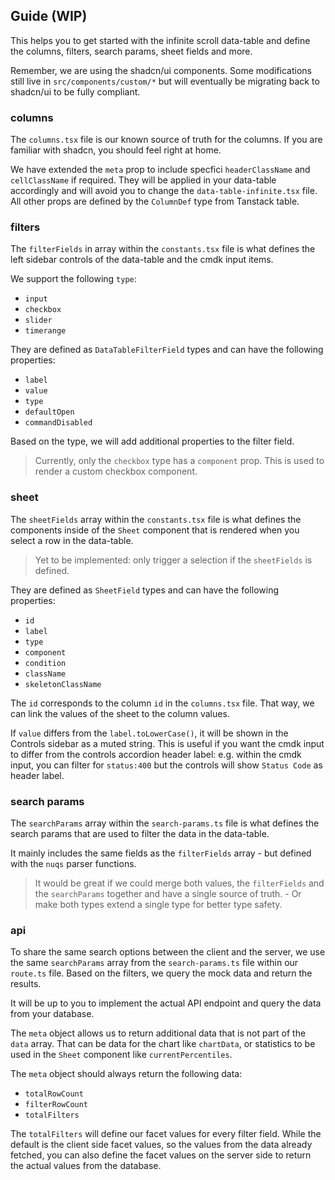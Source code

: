 ## Guide (WIP)

This helps you to get started with the infinite scroll data-table and define the columns, filters, search params, sheet fields and more.

Remember, we are using the shadcn/ui components. Some modifications still live in `src/components/custom/*` but will eventually be migrating back to shadcn/ui to be fully compliant.

### columns

The `columns.tsx` file is our known source of truth for the columns. If you are familiar with shadcn, you should feel right at home.

We have extended the `meta` prop to include specfici `headerClassName` and `cellClassName` if required. They will be applied in your data-table accordingly and will avoid you to change the `data-table-infinite.tsx` file. All other props are defined by the `ColumnDef` type from Tanstack table.

### filters

The `filterFields` in array within the `constants.tsx` file is what defines the left sidebar controls of the data-table and the cmdk input items.

We support the following `type`:

- `input`
- `checkbox`
- `slider`
- `timerange`

They are defined as `DataTableFilterField` types and can have the following properties:

- `label`
- `value`
- `type`
- `defaultOpen`
- `commandDisabled`

Based on the type, we will add additional properties to the filter field.

> Currently, only the `checkbox` type has a `component` prop. This is used to render a custom checkbox component.

### sheet

The `sheetFields` array within the `constants.tsx` file is what defines the components inside of the `Sheet` component that is rendered when you select a row in the data-table.

> Yet to be implemented: only trigger a selection if the `sheetFields` is defined.

They are defined as `SheetField` types and can have the following properties:

- `id`
- `label`
- `type`
- `component`
- `condition`
- `className`
- `skeletonClassName`

The `id` corresponds to the column `id` in the `columns.tsx` file. That way, we can link the values of the sheet to the column values.

If `value` differs from the `label.toLowerCase()`, it will be shown in the Controls sidebar as a muted string. This is useful if you want the cmdk input to differ from the controls accordion header label: e.g. within the cmdk input, you can filter for `status:400` but the controls will show `Status Code` as header label.

### search params

The `searchParams` array within the `search-params.ts` file is what defines the search params that are used to filter the data in the data-table.

It mainly includes the same fields as the `filterFields` array - but defined with the `nuqs` parser functions.

> It would be great if we could merge both values, the `filterFields` and the `searchParams` together and have a single source of truth. - Or make both types extend a single type for better type safety.


### api

To share the same search options between the client and the server, we use the same `searchParams` array from the `search-params.ts` file within our `route.ts` file. Based on the filters, we query the mock data and return the results.

It will be up to you to implement the actual API endpoint and query the data from your database.

The `meta` object allows us to return additional data that is not part of the `data` array. That can be data for the chart like `chartData`, or statistics to be used in the `Sheet` component like `currentPercentiles`.

The `meta` object should always return the following data:

- `totalRowCount`
- `filterRowCount`
- `totalFilters`

The `totalFilters` will define our facet values for every filter field. While the default is the client side facet values, so the values from the data already fetched, you can also define the facet values on the server side to return the actual values from the database.